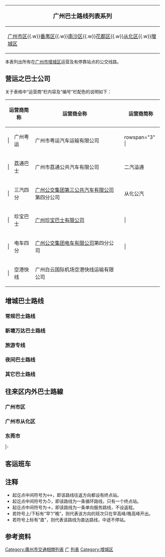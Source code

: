 {{Update often|条目}}<!--
!!!!!
注：如需更新线路资料，请移步[[Module:CNBUS/GZ/zengcheng|Module:CNBUS/GZ/zengcheng]]。
!!!!!
-->
{{noteTA
|G1=Transport
}}
{|class="toccolours plainlinks" style="font-size:95%" align=center
!<big>广州巴士路线列表系列</big>
|-
![[广州巴士路线列表|广州市区]]{{.w}}[[番禺巴士路线列表|番禺区]]{{.w}}[[南沙巴士路线列表|南沙区]]{{.w}}[[花都巴士路线列表|花都区]]{{.w}}[[从化巴士路线列表|从化区]]{{.w}}[[增城巴士路线列表|增城区]]
|}
本表列出所有在[[广州市|广州市]][[增城区|增城区]]运营及有停靠站点的公交线路。

== 营运之巴士公司 ==
关于表格中“运营商”栏内容及“编号”栏配色的说明如下：
{| class="wikitable" style="margin: 1em auto 1em auto; width:80%; text-align:center;"
|+
! colspan="2" |运营商简称!!运营商全称 !! width="0"| !! colspan="2" |运营商简称!!运营商全称
|-
|{{广州巴士公司色块|yueyun}}|
|广州粤运
|广州市粤运汽车运输有限公司
| rowspan="6" |
| rowspan="3" {{广州巴士公司色块|bus2}}|
|二汽增分
|广州巴士集团有限公司增城分公司
|-
|{{广州巴士公司色块|litong}}|
|荔通巴士
|广州市荔通公共汽车有限公司
|二汽溢通
|[[广州市溢通巴士|广州市溢通-{巴士}-有限公司]]
|-
|{{广州巴士公司色块|bus3}}|
|三汽四分
|[[广州公交集团第三公共汽车有限公司|广州公交集团第三公共汽车有限公司]]第四分公司
|从化公汽
|广州市从化公共汽车有限公司
|-
|{{广州巴士公司色块|jumbo}}|
|珍宝巴士
|[[廣州珍寶（白馬）巴士|广州珍宝巴士有限公司]]
|{{广州巴士公司色块|other}}|
|其他公司
|（由表中列出的其他公司营办）
|-
|{{广州巴士公司色块|trolley}}|
|电车四分
|[[广州公交集团电车有限公司|广州公交集团电车有限公司]]第四分公司
|{{广州巴士公司色块|multi}}|
|多间公司
|（由多于一间公司联营）
|-
|{{广州巴士公司色块|konggang}}|
|空港快线
|广州白云国际机场空港快线运输有限公司
|}

== 增城巴士路线 ==
=== 常规巴士路线 ===
{{广州巴士路线列表|loc=增城|1|2|3|4|5|6A|6B|7|8|9|9快|9A快|10|10快|11|11A|12|13|14|15|15快|16|17|18|18A|19|20|21|22|23|24|25|26|26A|27|28|29|30|31|32|33|34|34快|35|35A|36|37|38|39|40|41|42|43|44|45|46|47|48|49|50|50A|51|52|53|54|54A|55|56|57|58|59|60|61|62|63|64|65|66|67|67A|68|69|70|71|72A|72B|73|74|75|76|77}}

=== 新塘万达巴士路线 ===
{{广州巴士路线列表|loc=增城|万达1|万达2|万达3}}

=== 旅游专线 ===
{{广州巴士路线列表|loc=增城|旅游1}}

=== 夜间巴士路线 ===
{{广州巴士路线列表|loc=增城|夜1|夜2|夜3|夜4|夜5|夜6|夜7<!--|夜8|夜9|夜10|夜11-->}}

=== 其它巴士路线 ===
{{广州巴士路线列表|loc=增城|仙村沙角|地铁轻工|光明乌石美|密石村|吓岗|华商快线|木潭村|五星村|黄沙氹村|元美村}}

== 往来区内外巴士路線 ==
=== 广州市区 ===
{{广州巴士路线列表|214|322|331|358|370|371|371A|372|373|374|375|379|394|437|446|454|566|571|571A|571B}}

=== 广州市从化区 ===
{{广州巴士路线列表|loc=从化|1班|13|805}}

=== 东莞市 ===
{{广州巴士路线列表|loc=东莞|end=no|75|609|615}}
|-
{{广州巴士路线列表|loc=增城|start=no|75}}

== 客运班车 ==
{{广州巴士路线列表|空港快线增城|机场快线8B}}

== 注释 ==
{{NoteFoot}}
* 起讫点中间符号为↔，即该路线往返方向都设有终点站。
* 起讫点中间符号为↺，即该路线为一条循环路线，只有一个终点站。
* 起讫点中间符号为→，即该路线为一条单向服务路线，不设返程。
* 若符号上/下标有“早”/“晚”，则代表该方向的班次只在早高峰/晚高峰开出。
* 若符号上标有“直”，则代表该路线为直达路线，中途不停站。

== 参考资料 ==
{{reflist}}
{{reflist|list=
* {{Cite web|url=http://www.zc.gov.cn/fw/ztfw/grfw/jtfw/qynggqccx/content/post_3854142.html|title=关于增城区公交线路发班调整的公告|publisher=广州市增城区人民政府|date=2019-09-04}}
* {{Cite web|title=客运汽车查询|url=http://www.zc.gov.cn/fw/ztfw/grfw/jtfw/qynggqccx/index.html|accessdate=2020-08-08|work=广州市增城区人民政府|publisher=广州市增城区人民政府}}
* {{Cite web|title=广州市增城区交通运输局政府信息公开平台|url=http://www.zc.gov.cn/gzzcjt/gkmlpt/index#3682|accessdate=2020-08-08|work=广州市增城区交通运输局|publisher=广州市增城区人民政府}}
}}
{{广州巴士}}
{{广东公交线路表}}
{{中國大陸公交線路表}}
[[Category:廣州市交通相關列表|Category:廣州市交通相關列表]]
[[Category:广东公交路线列表|广]]
[[Category:广州巴士|列表]]
[[Category:增城区|Category:增城区]]